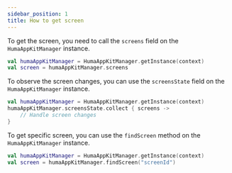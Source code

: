 ```yaml
---
sidebar_position: 1
title: How to get screen
---
```


To get the screen, you need to call the `screens` field on the `HumaAppKitManager` instance.

```kotlin
val humaAppKitManager = HumaAppKitManager.getInstance(context)
val screen = humaAppKitManager.screens
```

To observe the screen changes, you can use the `screensState` field on the `HumaAppKitManager` instance.

```kotlin
val humaAppKitManager = HumaAppKitManager.getInstance(context)
humaAppKitManager.screensState.collect { screens ->
    // Handle screen changes
}
```

To get specific screen, you can use the `findScreen` method on the `HumaAppKitManager` instance.

```kotlin
val humaAppKitManager = HumaAppKitManager.getInstance(context)
val screen = humaAppKitManager.findScreen("screenId")
```
